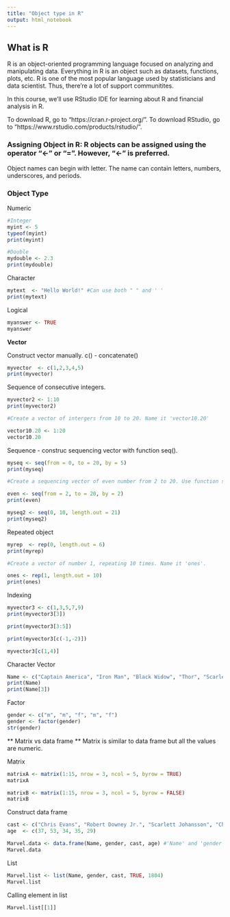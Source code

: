 ```yaml
---
title: "Object type in R"
output: html_notebook
---
```


## What is R
R is an object-oriented programming language focused on analyzing and manipulating data. Everything in R is an object such as datasets, functions, plots, etc. R is one of the most popular language used by statisticians and data scientist. Thus, there're a lot of support communitites.

In this course, we'll use RStudio IDE for learning about R and financial analysis in R.

To download R, go to "https://cran.r-project.org/".
To download RStudio, go to "https://www.rstudio.com/products/rstudio/".

### Assigning Object in R: R objects can be assigned using the operator "<-" or "=". However, "<-" is preferred.
Object names can begin with letter. The name can contain letters, numbers, underscores, and periods.

### Object Type

Numeric
```r
#Integer
myint <- 5
typeof(myint)
print(myint)
```


```r
#Double
mydouble <- 2.3
print(mydouble)
```



Character
```r
mytext  <- "Hello World!" #Can use both " " and ' '
print(mytext)
```

Logical
```r
myanswer <- TRUE
myanswer
```


**Vector**

Construct vector manually. c() - concatenate()
```r
myvector  <- c(1,2,3,4,5)
print(myvector)
```

Sequence of consecutive integers.
```r
myvector2 <- 1:10
print(myvector2)
```

```r
#Create a vector of intergers from 10 to 20. Name it 'vector10.20'

vector10.20 <- 1:20
vector10.20  
```


Sequence - construc sequencing vector with function seq().
```r
myseq <- seq(from = 0, to = 20, by = 5)
print(myseq)
```

```r
#Create a sequencing vector of even number from 2 to 20. Use function seq( ). Name it 'even'.

even <- seq(from = 2, to = 20, by = 2)
print(even)
```


```r
myseq2 <- seq(0, 10, length.out = 21)
print(myseq2)
```

Repeated object
```r
myrep  <- rep(0, length.out = 6)
print(myrep)
```

```r
#Create a vector of number 1, repeating 10 times. Name it 'ones'.

ones <- rep(1, length.out = 10)
print(ones)
```



Indexing
```r
myvector3 <- c(1,3,5,7,9)
print(myvector3[3])
```


```r
print(myvector3[3:5])
```

```r
print(myvector3[c(-1,-2)])
```

```r
myvector3[c(1,4)]
```



Character Vector
```r
Name <- c("Captain America", "Iron Man", "Black Widow", "Thor", "Scarlet Witch")
print(Name)
print(Name[3])
```

Factor
```r
gender <- c("m", "m", "f", "m", "f")
gender <- factor(gender)
str(gender)
```


** Matrix vs data frame **
Matrix is similar to data frame but all the values are numeric.

Matrix
```r
matrixA <- matrix(1:15, nrow = 3, ncol = 5, byrow = TRUE)
matrixA
```

```r
matrixB <- matrix(1:15, nrow = 3, ncol = 5, byrow = FALSE)
matrixB
```




Construct data frame
```r
cast <- c("Chris Evans", "Robert Downey Jr.", "Scarlett Johansson", "Chris Hemsworth", "Elizabeth Olsen")
age  <- c(37, 53, 34, 35, 29)

Marvel.data <- data.frame(Name, gender, cast, age) #'Name' and 'gender' were created previously.
Marvel.data
```


List
```r
Marvel.list <- list(Name, gender, cast, TRUE, 1804)
Marvel.list
```

Calling element in list
```r
Marvel.list[[1]]
```
